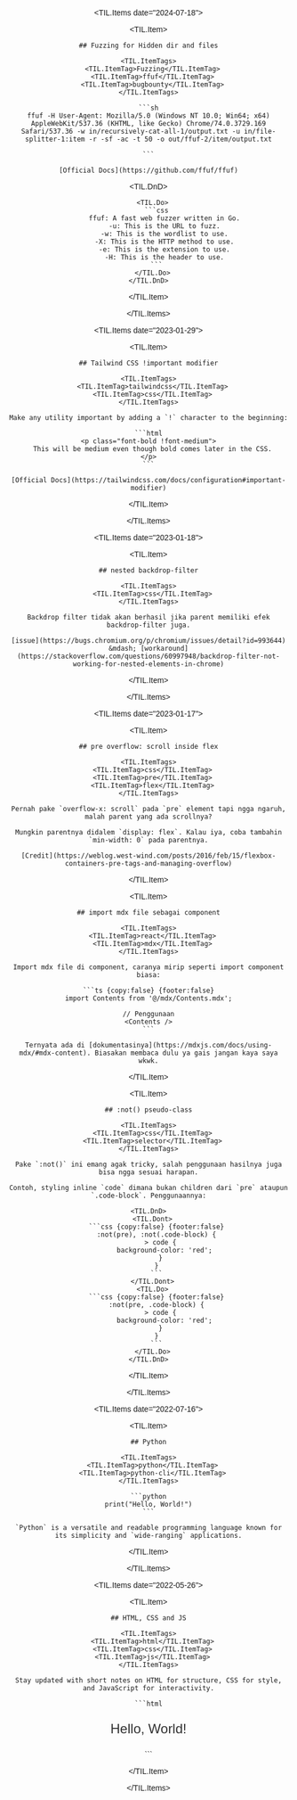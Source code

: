 
<TIL.Items date="2024-07-18">

  <TIL.Item>
    
    ## Fuzzing for Hidden dir and files

    <TIL.ItemTags>
      <TIL.ItemTag>Fuzzing</TIL.ItemTag>
      <TIL.ItemTag>ffuf</TIL.ItemTag>
      <TIL.ItemTag>bugbounty</TIL.ItemTag>
    </TIL.ItemTags>

    ```sh
    ffuf -H User-Agent: Mozilla/5.0 (Windows NT 10.0; Win64; x64) AppleWebKit/537.36 (KHTML, like Gecko) Chrome/74.0.3729.169 Safari/537.36 -w in/recursively-cat-all-1/output.txt -u in/file-splitter-1:item -r -sf -ac -t 50 -o out/ffuf-2/item/output.txt

    ```

    [Official Docs](https://github.com/ffuf/ffuf)

   <TIL.DnD>

      <TIL.Do>
        ```css
            ffuf: A fast web fuzzer written in Go.
            -u: This is the URL to fuzz.
            -w: This is the wordlist to use.
            -X: This is the HTTP method to use.
            -e: This is the extension to use.
            -H: This is the header to use.
        ```
      </TIL.Do>
    </TIL.DnD>

  </TIL.Item>

</TIL.Items>

<TIL.Items date="2023-01-29">

  <TIL.Item>
    
    ## Tailwind CSS !important modifier

    <TIL.ItemTags>
      <TIL.ItemTag>tailwindcss</TIL.ItemTag>
      <TIL.ItemTag>css</TIL.ItemTag>
    </TIL.ItemTags>

    Make any utility important by adding a `!` character to the beginning:

    ```html
    <p class="font-bold !font-medium">
      This will be medium even though bold comes later in the CSS.
    </p>
    ```

    [Official Docs](https://tailwindcss.com/docs/configuration#important-modifier)

  </TIL.Item>

</TIL.Items>

<TIL.Items date="2023-01-18">

  <TIL.Item>
    
    ## nested backdrop-filter

    <TIL.ItemTags>
      <TIL.ItemTag>css</TIL.ItemTag>
    </TIL.ItemTags>

    Backdrop filter tidak akan berhasil jika parent memiliki efek backdrop-filter juga.

    [issue](https://bugs.chromium.org/p/chromium/issues/detail?id=993644) &mdash; [workaround](https://stackoverflow.com/questions/60997948/backdrop-filter-not-working-for-nested-elements-in-chrome)

  </TIL.Item>

</TIL.Items>

<TIL.Items date="2023-01-17">

  <TIL.Item>

    ## pre overflow: scroll inside flex

    <TIL.ItemTags>
      <TIL.ItemTag>css</TIL.ItemTag>
      <TIL.ItemTag>pre</TIL.ItemTag>
      <TIL.ItemTag>flex</TIL.ItemTag>
    </TIL.ItemTags>

    Pernah pake `overflow-x: scroll` pada `pre` element tapi ngga ngaruh, malah parent yang ada scrollnya?

    Mungkin parentnya didalem `display: flex`. Kalau iya, coba tambahin `min-width: 0` pada parentnya.

    [Credit](https://weblog.west-wind.com/posts/2016/feb/15/flexbox-containers-pre-tags-and-managing-overflow)

  </TIL.Item>

  <TIL.Item>

    ## import mdx file sebagai component

    <TIL.ItemTags>
      <TIL.ItemTag>react</TIL.ItemTag>
      <TIL.ItemTag>mdx</TIL.ItemTag>
    </TIL.ItemTags>

    Import mdx file di component, caranya mirip seperti import component biasa:

    ```ts {copy:false} {footer:false}
    import Contents from '@/mdx/Contents.mdx';

    // Penggunaan
    <Contents />
    ```

    Ternyata ada di [dokumentasinya](https://mdxjs.com/docs/using-mdx/#mdx-content). Biasakan membaca dulu ya gais jangan kaya saya wkwk.

  </TIL.Item>

  <TIL.Item>

    ## :not() pseudo-class

    <TIL.ItemTags>
      <TIL.ItemTag>css</TIL.ItemTag>
      <TIL.ItemTag>selector</TIL.ItemTag>
    </TIL.ItemTags>

    Pake `:not()` ini emang agak tricky, salah penggunaan hasilnya juga bisa ngga sesuai harapan.

    Contoh, styling inline `code` dimana bukan children dari `pre` ataupun `.code-block`. Penggunaannya:

    <TIL.DnD>
      <TIL.Dont>
        ```css {copy:false} {footer:false}
        :not(pre), :not(.code-block) {
          > code {
            background-color: 'red';
          }
        }
        ```
      </TIL.Dont>
      <TIL.Do>
        ```css {copy:false} {footer:false}
        :not(pre, .code-block) {
          > code {
            background-color: 'red';
          }
        }
        ```
      </TIL.Do>
    </TIL.DnD>

  </TIL.Item>

</TIL.Items>

<TIL.Items date="2022-07-16">

  <TIL.Item>

    ## Python

    <TIL.ItemTags>
      <TIL.ItemTag>python</TIL.ItemTag>
      <TIL.ItemTag>python-cli</TIL.ItemTag>
    </TIL.ItemTags>

    ```python
    print("Hello, World!")
    ```

    `Python` is a versatile and readable programming language known for its simplicity and `wide-ranging` applications.

  </TIL.Item>

</TIL.Items>

<TIL.Items date="2022-05-26">

  <TIL.Item>
    
    ## HTML, CSS and JS

    <TIL.ItemTags>
      <TIL.ItemTag>html</TIL.ItemTag>
      <TIL.ItemTag>css</TIL.ItemTag>
      <TIL.ItemTag>js</TIL.ItemTag>
    </TIL.ItemTags>

    Stay updated with short notes on HTML for structure, CSS for style, and JavaScript for interactivity.

    ```html

<!DOCTYPE html>

<html lang="en">
<head>
  <meta charset="UTF-8">
  <meta name="viewport" content="width=device-width, initial-scale=1.0">
  <title>Hello, World!</title>
  <style>
    body {
      font-family: Arial, sans-serif;
      text-align: center;
      margin-top: 50px;
    }
    .message {
      font-size: 24px;
      color: #333;
    }
  </style>
</head>
<body>
  <div class="message">
    <p>Hello, World!</p>
  </div>
  <script>
    // JavaScript code
    console.log("Hello, World!");
  </script>
</body>
</html>
```

  </TIL.Item>

</TIL.Items>
